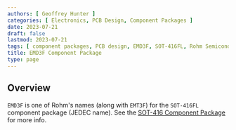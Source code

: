 ```yaml
---
authors: [ Geoffrey Hunter ]
categories: [ Electronics, PCB Design, Component Packages ]
date: 2023-07-21
draft: false
lastmod: 2023-07-21
tags: [ component packages, PCB design, EMD3F, SOT-416FL, Rohm Semiconductor ]
title: EMD3F Component Package
type: page
---
```


## Overview

`EMD3F` is one of Rohm's names (along with `EMT3F`) for the `SOT-416FL` component package (JEDEC name). See the [SOT-416 Component Package](/pcb-design/component-packages/sot-416-component-package/) for more info. 
